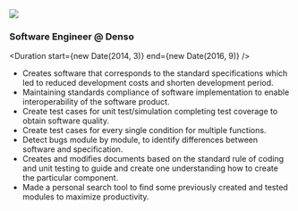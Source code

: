 
<Logo>
  <img src="/img/denso-logo.png" />
</Logo>

### Software Engineer @ Denso

<Duration start={new Date(2014, 3)} end={new Date(2016, 9)} />

- Creates software that corresponds to the standard specifications which led to reduced
development costs and shorten development period.
- Maintaining standards compliance of software implementation to enable interoperability of the
software product.
- Create test cases for unit test/simulation completing test coverage to obtain software quality.
- Create test cases for every single condition for multiple functions.
- Detect bugs module by module, to identify differences between software and specification.
- Creates and modifies documents based on the standard rule of coding and unit testing to guide
and create one understanding how to create the particular component.
- Made a personal search tool to find some previously created and tested modules to maximize
productivity.

